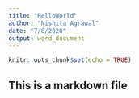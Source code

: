 ```yaml
---
title: "HelloWorld"
author: "Nishita Agrawal"
date: "7/8/2020"
output: word_document
---
```


```r
knitr::opts_chunk$set(echo = TRUE)
```
## This is a markdown file
